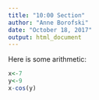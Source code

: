 ```yaml
---
title: "10:00 Section"
author: "Anne Borofski"
date: "October 18, 2017"
output: html_document
---
```

Here is some arithmetic:

```r
x<-7
y<-9
x-cos(y)
```

